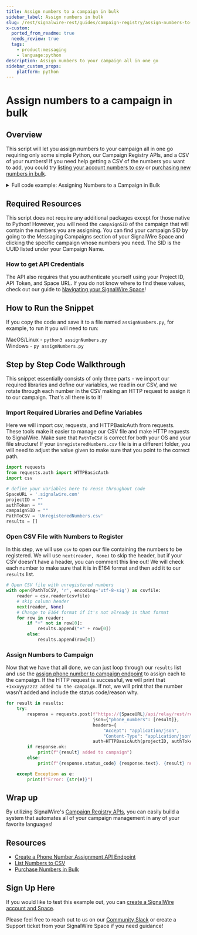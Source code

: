 ```yaml
---
title: Assign numbers to a campaign in bulk
sidebar_label: Assign numbers in bulk
slug: /rest/signalwire-rest/guides/campaign-registry/assign-numbers-to-a-campaign-in-bulk
x-custom:
  ported_from_readme: true
  needs_review: true
  tags:
    - product:messaging
    - language:python
description: Assign numbers to your campaign all in one go
sidebar_custom_props:
    platform: python
---
```


# Assign numbers to a campaign in bulk

## Overview

This script will let you assign numbers to your campaign all in one go requiring only some simple Python, our Campaign Registry APIs, and a CSV of your numbers! If you need help getting a CSV of the numbers you want to add, you could try [listing your account numbers to csv](/compatibility-api/guides/general/phone-numbers/list-numbers-to-csv) or [purchasing new numbers in bulk](/compatibility-api/guides/general/phone-numbers/how-to-purchase-numbers-in-bulk). 

<details>
  <summary>Full code example: Assigning Numbers to a Campaign in Bulk</summary>

```python
import requests
from requests.auth import HTTPBasicAuth
import csv

# define your variables here to reuse throughout code
SpaceURL = '.signalwire.com'
projectID = ""
authToken = ""
campaignSID = ""
PathToCSV = 'UnregisteredNumbers.csv'
results = []

# Open CSV file with unregistered numbers
with open(PathToCSV, 'r', encoding='utf-8-sig') as csvfile:
    reader = csv.reader(csvfile)
    next(reader, None)
    # Change to E164 format if it's not already in that format
    for row in reader:
        if "+" not in row[0]:
            results.append("+" + row[0])
        else:
            results.append(row[0])

for result in results:
    try:
        response = requests.post(f"https://{SpaceURL}/api/relay/rest/registry/beta/campaigns/{campaignSID}/orders",
                                 json={"phone_numbers": [result]},
                                 headers={
                                     "Accept": "application/json",
                                     "Content-Type": "application/json"},
                                 auth=HTTPBasicAuth(projectID, authToken))
        if response.ok:
            print(f"{result} added to campaign")
        else:
            print(f"{response.status_code} {response.text}. {result} not added to campaign.")

    except Exception as e:
        print(f"Error: {str(e)}")
```

</details>

Required Resources
------------------

This script does not require any additional packages except for those native to Python! 
However, you will need the `campaignSID` of the campaign that will contain the numbers you are assigning. 
You can find your campaign SID by going to the Messaging Campaigns section of your SignalWire Space and clicking the specific campaign whose numbers you need. 
The SID is the UUID listed under your Campaign Name.

### How to get API Credentials

The API also requires that you authenticate yourself using your Project ID, API Token, and Space URL. If you do not know where to find these values, check out our guide to [Navigating your SignalWire Space](/platform/dashboard/get-started/explore#api)!

How to Run the Snippet
----------------------

If you copy the code and save it to a file named `assignNumbers.py`, for example, to run it you will need to run:

MacOS/Linux - `python3 assignNumbers.py`  
Windows - `py assignNumbers.py`

Step by Step Code Walkthrough
-----------------------------

This snippet essentially consists of only three parts - we import our required libraries and define our variables, we read in our CSV, and we rotate through each number in the CSV making an HTTP request to assign it to our campaign. That's all there is to it! 

### Import Required Libraries and Define Variables

Here we will import csv, requests, and HTTPBasicAuth from requests. These tools make it easier to manage our CSV file and make HTTP requests to SignalWire. Make sure that `PathToCSV` is correct for both your OS and your file structure! If your `UnregisteredNumbers.csv` file is in a different folder, you will need to adjust the value given to make sure that you point to the correct path. 

```python
import requests
from requests.auth import HTTPBasicAuth
import csv

# define your variables here to reuse throughout code
SpaceURL = '.signalwire.com'
projectID = ""
authToken = ""
campaignSID = ""
PathToCSV = 'UnregisteredNumbers.csv'
results = []
```

### Open CSV File with Numbers to Register

In this step, we will use `csv` to open our file containing the numbers to be registered. We will use `next(reader, None)` to skip the header, but if your CSV doesn't have a header, you can comment this line out! We will check each number to make sure that it is in E164 format and then add it to our `results` list. 

```python
# Open CSV file with unregistered numbers
with open(PathToCSV, 'r', encoding='utf-8-sig') as csvfile:
    reader = csv.reader(csvfile)
    # skip column header 
    next(reader, None)
    # Change to E164 format if it's not already in that format
    for row in reader:
        if "+" not in row[0]:
            results.append("+" + row[0])
        else:
            results.append(row[0])
```

### Assign Numbers to Campaign

Now that we have that all done, we can just loop through our `results` list and use the [assign phone number to campaign endpoint](/rest/signalwire-rest/endpoints/space/create-order) to assign each to the campaign. If the HTTP request is successful, we will print that `+1xxxyyyzzzz added to the campaign`. If not, we will print that the number wasn't added and include the status code/reason why.

```python
for result in results:
    try:
        response = requests.post(f"https://{SpaceURL}/api/relay/rest/registry/beta/campaigns/{campaignSID}/orders",
                                 json={"phone_numbers": [result]},
                                 headers={
                                     "Accept": "application/json",
                                     "Content-Type": "application/json"},
                                 auth=HTTPBasicAuth(projectID, authToken))
        if response.ok:
            print(f"{result} added to campaign")
        else:
            print(f"{response.status_code} {response.text}. {result} not added to campaign.")

    except Exception as e:
        print(f"Error: {str(e)}")
```

Wrap up
-------

By utilizing SignalWire's [Campaign Registry APIs](/messaging/get-started/campaign-registry), you can easily build a system that automates all of your campaign management in any of your favorite languages! 

Resources
---------

- [Create a Phone Number Assignment API Endpoint](/rest/signalwire-rest/endpoints/space/create-order)
- [List Numbers to CSV](/compatibility-api/guides/general/phone-numbers/list-numbers-to-csv)
- [Purchase Numbers in Bulk](/compatibility-api/guides/general/phone-numbers/how-to-purchase-numbers-in-bulk)

Sign Up Here
------------

If you would like to test this example out, you can [create a SignalWire account and Space](https://m.signalwire.com/signups/new?s=1).

Please feel free to reach out to us on our [Community Slack](https://signalwire.community/) or create a Support ticket from your SignalWire Space if you need guidance!
